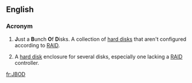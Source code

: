 ==English==

===Acronym===
{{rfc-header|Acronym}}
{{head|en|acronym}}

# {{label|en|computing|humorous}} '''J'''ust a '''B'''unch '''O'''f '''D'''isks. A collection of [[hard disk]]s that aren't configured according to [[RAID]].
# {{label|en|computing}} A [[hard disk]] enclosure for several disks, especially one lacking a [[RAID]] controller.

[[fr:JBOD]]